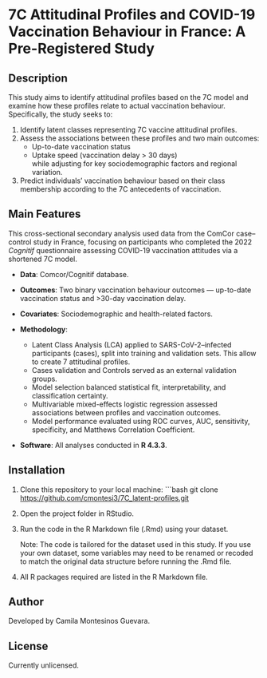 # 7C Attitudinal Profiles and COVID-19 Vaccination Behaviour in France: A Pre-Registered Study

## Description

This study aims to identify attitudinal profiles based on the 7C model and examine how these profiles relate to actual vaccination behaviour. Specifically, the study seeks to:

1.  Identify latent classes representing 7C vaccine attitudinal profiles.\
2.  Assess the associations between these profiles and two main outcomes:
    -   Up-to-date vaccination status\
    -   Uptake speed (vaccination delay \> 30 days)\
        while adjusting for key sociodemographic factors and regional variation.\
3.  Predict individuals’ vaccination behaviour based on their class membership according to the 7C antecedents of vaccination.

## Main Features

This cross-sectional secondary analysis used data from the ComCor case–control study in France, focusing on participants who completed the 2022 *Cognitif* questionnaire assessing COVID-19 vaccination attitudes via a shortened 7C model.

-   **Data**: Comcor/Cognitif database.\

-   **Outcomes**: Two binary vaccination behaviour outcomes — up-to-date vaccination status and \>30-day vaccination delay.\

-   **Covariates**: Sociodemographic and health-related factors.\

-   **Methodology**:

    -   Latent Class Analysis (LCA) applied to SARS-CoV-2–infected participants (cases), split into training and validation sets. This allow to create 7 attitudinal profiles.
    -   Cases validation and Controls served as an external validation groups.\
    -   Model selection balanced statistical fit, interpretability, and classification certainty.\
    -   Multivariable mixed-effects logistic regression assessed associations between profiles and vaccination outcomes.\
    -   Model performance evaluated using ROC curves, AUC, sensitivity, specificity, and Matthews Correlation Coefficient.

-   **Software**: All analyses conducted in **R 4.3.3**.

## Installation

1.  Clone this repository to your local machine: \`\`\`bash git clone <https://github.com/cmontesi3/7C_latent-profiles.git>

2.  Open the project folder in RStudio.

3.  Run the code in the R Markdown file (.Rmd) using your dataset.

    Note: The code is tailored for the dataset used in this study. If you use your own dataset, some variables may need to be renamed or recoded to match the original data structure before running the .Rmd file.

4.  All R packages required are listed in the R Markdown file.

## Author

Developed by Camila Montesinos Guevara.

## License

Currently unlicensed.
